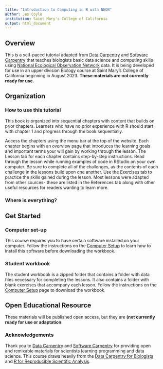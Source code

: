 ```yaml
---
title: "Introduction to Computing in R with NEON"
author: Jes Coyle
institution: Saint Mary's College of California
output: html_document
---
```


## Overview
This is a self-paced tutorial adapted from [Data Carpentry](http://datacarpentry.org/) and [Software Carpentry](http://software-carpentry.org/) that teaches biologists basic data science and computing skills using  [National Ecological Observation Network](http://neonscience.org) data. It is being developed for use in an upper division Biology course at Saint Mary's College of California beginning in August 2023. **These materials are not currently ready for use.**


## Organization

### How to use this tutorial

This book is organized into sequential chapters with content that builds on prior chapters. Learners who have no prior experience with R should start with chapter 1 and progress through the book sequentially.

Access the chapters using the menu bar at the top of the website. Each chapter begins with an overview page that introduces the learning goals and important terms your will gain by working through the lesson. The Lesson tab for each chapter contains step-by-step instructions. Read through the lesson while running examples of code in RStudio on your own computer. Be sure to complete all of the challenges, as the contents of each challenge in the lessons build upon one another. Use the Exercises tab to practice the skills gained during the lesson. Most lessons were adapted from other sources- these are listed in the References tab along with other useful resources for readers wanting to learn more.


### Where is everything?




## Get Started

### Computer set-up

This course requires you to have certain software installed on your computer. Follow the instructions on the [Computer Setup](computer-setup.html) to learn how to install this software before downloading the workbook.

### Student workbook

The student workbook is a zipped folder that contains a folder with data files necessary for completing the lessons. It also contains a folder with blank exercises that accompany each lesson. Follow the instructions on the [Computer Setup](computer-setup.html) page to download the workbook.

## Open Educational Resource

These materials will be published open access, but they are **(not currently ready for use or adaptation.**

### Acknowledgements
Thank you to [Data Carpentry](http://datacarpentry.org/) and [Software Carpentry](http://software-carpentry.org/) for providing open and remixable materials for scientists learning programming and data science. This course draws heavily from the [Data Carpentry for Biologists](https://datacarpentry.org/semester-biology/) and [R for Reproducible Scientific Analysis](https://swcarpentry.github.io/r-novice-gapminder/).
